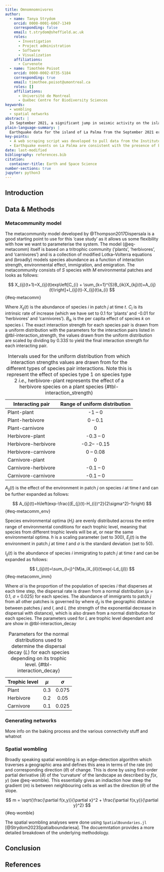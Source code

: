 ```yaml
---
title: Omnomnomnivores
author:
  - name: Tanya Strydom
    orcid: 0000-0001-6067-1349
    corresponding: false
    email: t.strydom@sheffield.ac.uk
    roles:
      - Investigation
      - Project administration
      - Software
      - Visualization
    affiliations:
      - Curvenote
  - name: Timothée Poisot
    orcid: 0000-0002-0735-5184
    corresponding: true
    email: timothee.poisot@umontreal.ca
    roles: []
    affiliations:
      - Université de Montreal
      - Québec Centre for Biodiversity Sciences
keywords:
  - wombling
  - spatial networks
abstract: |
  In September 2021, a significant jump in seismic activity on the island of La Palma (Canary Islands, Spain) signaled the start of a volcanic crisis that still continues at the time of writing. Earthquake data is continually collected and published by the Instituto Geográphico Nacional (IGN). ...
plain-language-summary: |
  Earthquake data for the island of La Palma from the September 2021 eruption is found ...
key-points:
  - A web scraping script was developed to pull data from the Instituto Geogràphico Nacional into a machine-readable form for analysis
  - Earthquake events on La Palma are consistent with the presence of both mantle and crustal reservoirs.
date: last-modified
bibliography: references.bib
citation:
  container-title: Earth and Space Science
number-sections: true
jupyter: python3
---
```


## Introduction


## Data & Methods {#sec-data-methods}

### Metacommunity model

The metacommunity model developed by @Thompson2017Dispersala is a good starting point to use for this 'case study' as it allows us some flexibility with how we want to parameterise the system. The model (@eq-metacomm) itself is based on a tritrophic community ('plants', 'herbivores', and 'carnivores') and is a collection of modified Lotka–Volterra equations and (broadly) models species abundance as a function of interaction strength, environmental effect, immigration, and emigration. The metacommunity consists of $S$ species with $M$ environmental patches and looks as follows:

$$
X_{ij}(t+1)=X_{ij}(t)exp\left[C_{i} + \sum_{k=1}^{S}B_{ik}X_{kj}(t)+A_{ij}(t)\right]+I_{ij}(t)-X_{ij}(t)a_{i}
$$ {#eq-metacomm}

Where $X_{ij}(t)$ is the abundance of species $i$ in patch $j$ at time $t$. $C_i$ is its intrinsic rate of increase (which we have set to 0.1 for 'plants' and -0.01 for 'herbivores' and 'carnivores'). $B_{ik}$ is the per capita effect of species $k$ on species $i$. The exact interaction strength for each species pair is drawn from a uniform distribution with the parameters for the interaction pairs listed in @tbl-interaction_strength, the values drawn from the uniform distribution are scaled by dividing by $0.33S$ to yield the final interaction strength for each interacting pair.


| Interacting pair    | Range of uniform distribution|
|---------------------|:----------------------------:|
| Plant-plant         | -1 -- 0                      |
| Plant-herbivore     | 0 -- 0.1                     |
| Plant-carnivore     | 0                            |
| Herbivore-plant     | -0.3 -- 0                    |
| Herbivore-herbivore | -0.2-- -0.15                 |
| Herbivore-carnivore | 0 -- 0.08                    |
| Carnivore-plant     | 0                            |
| Carnivore-herbivore | -0.1 -- 0                    |
| Carnivore-carnivore | -0.1 -- 0                    |

: Intervals used for the uniform distribution from which interaction strengths values are drawn from for the different types of species pair interactions. Note this is represent the effect of species type 1 on species type 2 *i.e.,* herbivore-plant represents the effect of a herbivore species on a plant species {#tbl-interaction_strength}

$A_{ij}(t)$ is the effect of the environment in patch $j$ on species $i$ at time $t$ and can be further expanded as follows:  

$$
A_{ij}(t)=h\left(exp-\frac{(E_{j}(t)-H_{i})^2}{2\sigma^2}-1\right)
$$ {#eq-metacomm_env}

Species environmental optima ($H_i$) are evenly distributed across the entire range of environmental conditions for each trophic level, meaning that species from different trophic levels will be at, or near the same environmental optima. $h$ is a scaling parameter (set to 300), $E_j(t)$ is the environment in patch $j$ at time $t$ and $\sigma$ is the standard deviation (set to 50).

$I_{ij}(t)$ is the abundance of species $i$ immigrating to patch $j$ at time $t$ and can be expanded as follows:

$$
I_{ij}(t)=\sum_{l=j}^{M}a_iX_{il}(t)exp(-Ld_{jl})
$$ {#eq-metacomm_imm}

Where $ai$ is the proportion of the population of species $i$ that disperses at each time step, the dispersal rate is drawn from a normal distribution ($\mu$ = 0.1, $\sigma$ = 0.025) for each species. The abundance of immigrants to patch $j$ from all other patches is governed by where $d_{jl}$ is the geographic distance between patches $j$ and $l$, and $L$ (the strength of the exponential decrease in dispersal with distance), which is also drawn from a normal distribution for each species. The parameters used for $L$ are trophic level dependant and are show in @tbl-interaction_decay

| Trophic level | $\mu$ | $\sigma$ |
|---------------|:-----:|:--------:|
| Plant         | 0.3   | 0.075    |
| Herbivore     | 0.2   | 0.05     |
| Carnivore     | 0.1   | 0.025    |

: Parameters for the normal distributions used to determine the dispersal decay ($L$) for each species depending on its trophic level. {#tbl-interaction_decay}

### Generating networks

More info on the baking process and the various connectivity stuff and whatnot

### Spatial wombling

Broadly speaking spatial wombling is an edge-detection algorithm which traverses a geographic area and defines this area in terms of the rate ($m$) and corresponding direction ($\theta$) of change. This is done by using first-order partial derivative ($\partial$) of the 'curvature' of the landscape as described by $f(x,y)$ (see @eq-womble). This essentially gives an indiaction how steep the gradient ($m$) is between neighbouring cells as well as the direction ($\theta$) of the slope. 

$$
m = \sqrt{\frac{\partial f(x,y)}{\partial x}^2 + \frac{\partial f(x,y)}{\partial y}^2}
$${#eq-womble}

The spatial wombling analyses were done using `SpatialBoundaries.jl` [@Strydom2023Spatialboundariesa]. The docuemntation provides a more detailed breakdown of the underlying methodology.

## Conclusion

## References {.unnumbered}

::: {#refs}
:::